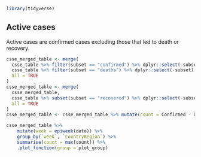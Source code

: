 ```r
library(tidyverse)
```

## Active cases

Active cases are confirmed cases excluding those that led to death or recovery.

```r
csse_merged_table <- merge(
  csse_table %>% filter(subset == "confirmed") %>% dplyr::select(-subset) %>% rename(Confirmed = "count"),
  csse_table %>% filter(subset == "deaths") %>% dplyr::select(-subset) %>% rename(Deaths = "count"),
  all = TRUE
)
csse_merged_table <- merge(
  csse_merged_table,
  csse_table %>% subset(subset == "recovered") %>% dplyr::select(-subset) %>% rename(Recovered = "count"),
  all = TRUE
)
csse_merged_table <- csse_merged_table %>% mutate(count = Confirmed - Deaths - Recovered)
```

```r
csse_merged_table %>% 
    mutate(week = epiweek(date)) %>%
    group_by(`week`, `CountryRegion`) %>%
    summarise(count = max(count)) %>%
    .plot_function(group = plot_group)
```
